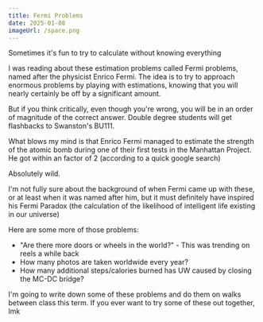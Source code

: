 ```yaml
---
title: Fermi Problems
date: 2025-01-08
imageUrl: /space.png
---
```


Sometimes it's fun to try to calculate without knowing everything

I was reading about these estimation problems called Fermi problems, named after the physicist Enrico Fermi. The idea is to try to approach enormous problems by playing with estimations, knowing that you will nearly certainly be off by a significant amount.

But if you think critically, even though you're wrong, you will be in an order of magnitude of the correct answer. Double degree students will get flashbacks to Swanston's BU111.

What blows my mind is that Enrico Fermi managed to estimate the strength of the atomic bomb during one of their first tests in the Manhattan Project. He got within an factor of 2 (according to a quick google search)

Absolutely wild.

I'm not fully sure about the background of when Fermi came up with these, or at least when it was named after him, but it must definitely have inspired his Fermi Paradox (the calculation of the likelihood of intelligent life existing in our universe)

Here are some more of those problems:

-   "Are there more doors or wheels in the world?" - This was trending on reels a while back
-   How many photos are taken worldwide every year?
-   How many additional steps/calories burned has UW caused by closing the MC-DC bridge?

I'm going to write down some of these problems and do them on walks between class this term.
If you ever want to try some of these out together, lmk
